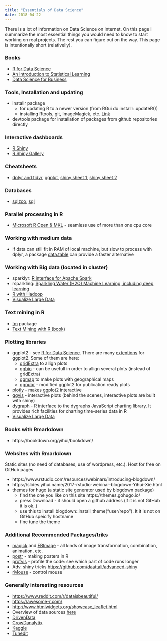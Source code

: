 ```yaml
---
title: "Essentials of Data Science"
date: 2018-04-22
---
```


There is a lot of information on Data Science on Internet. On this page I summarize the most essential things you would need to know to start working on real projects. The rest you can figure out on the way. This page is intentionally short (relativelly).

### Books

* [R for Data Science](http://r4ds.had.co.nz/)
* [An Introduction to Statistical Learning](http://www-bcf.usc.edu/~gareth/ISL/)
* [Data Science for Business](http://shop.oreilly.com/product/0636920028918.do)

### Tools, Installation and updating

* installr package 
    * for updating R to a newer version (from RGui do installr::updateR())
    * installing Rtools, git, ImageMagick, etc. [Link](https://cran.r-project.org/web/packages/installr/installr.pdf)

* devtools package for installation of packages from github repositories directly	
	
### Interactive dashboards

* [R Shiny](https://shiny.rstudio.com/)
* [R Shiny Gallery](https://shiny.rstudio.com/gallery/)

### Cheatsheets

* [dplyr and tidyr](https://www.rstudio.com/wp-content/uploads/2015/02/data-wrangling-cheatsheet.pdf), [ggplot](https://www.rstudio.com/wp-content/uploads/2015/03/ggplot2-cheatsheet.pdf), 
[shiny sheet 1](http://shiny.rstudio.com/images/shiny-cheatsheet.pdf), [shiny sheet 2](https://www.rstudio.com/wp-content/uploads/2015/02/shiny-cheatsheet.pdf)

### Databases
* [sqlzoo](SQLZOO), [sql](https://db.rstudio.com/dplyr/)

### Parallel processing in R 
* [Microsoft R Open & MKL](https://mran.microsoft.com/open) - seamless use of more than one cpu core

### Working with medium data
* If data can still fit in RAM of local machine, but slow to process with dplyr, a package  [data.table](https://s3.amazonaws.com/assets.datacamp.com/img/blog/data+table+cheat+sheet.pdf) can provide a faster alternative

### Working with Big data (located in cluster)
* sparklyr: [R interface for Apache Spark](http://spark.rstudio.com/index.html) 
* rsparkling: [Sparkling Water (H2O) Machine Learning, including deep learning](http://spark.rstudio.com/h2o.html)
* [R with Hadoop](http://blog.revolutionanalytics.com/2015/06/using-hadoop-with-r-it-depends.html)
* [Visualize Large Data](http://spark.rstudio.com/taxiDemoH2O.nb.html#visualize) 

### Text mining in R

* [tm](https://cran.r-project.org/web/packages/tm/vignettes/tm.pdf) package
* [Text Mining with R (book)](https://www.tidytextmining.com/)

### Plotting libraries

* ggplot2 - see [R for Data Science](http://r4ds.had.co.nz/). 
There are many [extentions](https://www.ggplot2-exts.org/) for ggplot2. Some of them are here:
    - [gridExtra](https://cran.r-project.org/web/packages/gridExtra/vignettes/arrangeGrob.html) to allign plots
    - [ggbio](https://www.bioconductor.org/packages/release/bioc/html/ggbio.html) - can be usefull in order to allign several plots (instead of gridExtra) 
    - [ggmap](https://github.com/dkahle/ggmap) to make plots with geographical maps
    - [ggpubr](http://www.sthda.com/english/wiki/ggpubr-r-package-ggplot2-based-publication-ready-plots#at_pco=smlwn-1.0&at_si=58e452e3ade9d20c&at_ab=per-2&at_pos=0&at_tot=1) - modified ggplot2 for publication ready plots
* [plotly](https://plot.ly/ggplot2/) - makes ggplot2 interactive
* [ggvis](http://ggvis.rstudio.com/0.1/ggvis-basics.html) - interactive plots (behind the scenes, interactive plots are built with shiny)
* [dygraph](https://rstudio.github.io/dygraphs/) - R interface to the dygraphs JavaScript charting library. It provides rich facilities for charting time-series data in R
* [Visualize Large Data](http://spark.rstudio.com/taxiDemoH2O.nb.html#visualize) 

### Books with Rmarkdown

* https://bookdown.org/yihui/bookdown/

### Websites with Rmarkdown

Static sites (no need of databases, use of wordpress, etc.). Host for free on GitHub pages

* https://www.rstudio.com/resources/webinars/introducing-blogdown/
* https://slides.yihui.name/2017-rstudio-webinar-blogdown-Yihui-Xie.html
* themes for hugo (a static site generator used by blogdown package) 
    * find the one you like on this site https://themes.gohugo.io/
    * press Download - it should open a github address (if it is not GitHub it is ok..)
    * use this to install blogdown::install_theme("user/repo"). It it is not on GitHub speicify hostname
    * fine tune the theme


### Additional Recommended Packages/triks

* [magick](https://cran.r-project.org/web/packages/magick/vignettes/intro.html) and [EBImage](https://www.bioconductor.org/packages/3.7/bioc/vignettes/EBImage/inst/doc/EBImage-introduction.html)  - all kinds of image transformation, combination, animation, etc.
* [postr](https://github.com/pzhaonet/postr) - making posters in R
* [profvis](https://rstudio.github.io/profvis/) - profile the code: see which part of code runs longer
* Adv. shiny tricks [https://github.com/daattali/advanced-shiny](https://github.com/daattali/advanced-shiny)
* [rMouse](https://cran.r-project.org/web/packages/rMouse/vignettes/rMouseVignette.html) - control mouse

### Generally interesting resources

* [https://www.reddit.com/r/dataisbeautiful/](https://www.reddit.com/r/dataisbeautiful/)
* [https://awesome-r.com/](https://awesome-r.com/)
* [http://www.htmlwidgets.org/showcase_leaflet.html](http://www.htmlwidgets.org/showcase_leaflet.html)
* Overview of data sources [here](https://www.kdnuggets.com/datasets/index.html)
* [DrivenData](https://www.drivendata.org/competitions/)
* [CrowDanalytix](https://www.crowdanalytix.com/community)
* [Kaggle](https://www.kaggle.com/competitions?sortBy=deadline&group=all&page=1&segment=allCategories)
* [Tunedit](http://tunedit.org/challenges)

